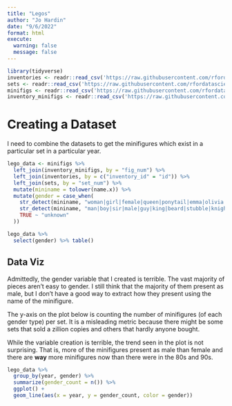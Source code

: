 ```yaml
---
title: "Legos"
author: "Jo Hardin"
date: "9/6/2022"
format: html
execute:
  warning: false
  message: false
---
```



```r
library(tidyverse)
inventories <- readr::read_csv('https://raw.githubusercontent.com/rfordatascience/tidytuesday/master/data/2022/2022-09-06/inventories.csv.gz')
sets <- readr::read_csv('https://raw.githubusercontent.com/rfordatascience/tidytuesday/master/data/2022/2022-09-06/sets.csv.gz')
minifigs <- readr::read_csv('https://raw.githubusercontent.com/rfordatascience/tidytuesday/master/data/2022/2022-09-06/minifigs.csv.gz')
inventory_minifigs <- readr::read_csv('https://raw.githubusercontent.com/rfordatascience/tidytuesday/master/data/2022/2022-09-06/inventory_minifigs.csv.gz')

```



# Creating a Dataset

I need to combine the datasets to get the minifigures which exist in a particular set in a particular year.

```r
lego_data <- minifigs %>%
  left_join(inventory_minifigs, by = "fig_num") %>%
  left_join(inventories, by = c("inventory_id" = "id")) %>%
  left_join(sets, by = "set_num") %>%
  mutate(mininame = tolower(name.x)) %>%
  mutate(gender = case_when(
    str_detect(mininame, "woman|girl|female|queen|ponytail|emma|olivia|andrea|mia|stephanie|ms.|mrs.|mother|goddess|daughter") ~ "female",
    str_detect(mininame, "man|boy|sir|male|guy|king|beard|stubble|knight|lord|luke|harry|hagrid|darth|mr.|father|god|son|soldier|moustache|santa|lloyd") ~ "male",
    TRUE ~ "unknown"
  ))
```




```r
lego_data %>%
  select(gender) %>% table()
```

## Data Viz

Admittedly, the gender variable that I created is terrible.  The vast majority of pieces aren't easy to gender.  I still think that the majority of them present as male, but I don't have a good way to extract how they present using the name of the minifigure.

The y-axis on the plot below is counting the number of minifigures (of each gender type) per set.  It is a misleading metric because there might be some sets that sold a zillion copies and others that hardly anyone bought.  

While the variable creation is terrible, the trend seen in the plot is not surprising.  That is, more of the minifigures present as male than female and there are **way** more minifigures now than there were in the 80s and 90s.


```r
lego_data %>%
  group_by(year, gender) %>%
  summarize(gender_count = n()) %>%
  ggplot() + 
  geom_line(aes(x = year, y = gender_count, color = gender))
  
```




